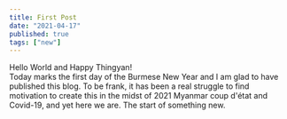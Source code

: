 ```yaml
---
title: First Post
date: "2021-04-17"
published: true
tags: ["new"]
---
```


Hello World and Happy Thingyan!<br />
Today marks the first day of the Burmese New Year and I am glad to have published
this blog. To be frank, it has been a real struggle to find motivation to create
this in the midst of 2021 Myanmar coup d'état and Covid-19, and yet here we are.
The start of something new.
